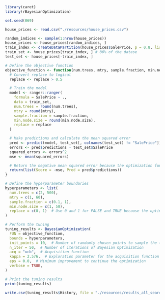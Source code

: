 ```r
library(caret)
library(rBayesianOptimization)
```

```r
set.seed(069)
```

```r
house_prices <- read.csv("./resources/house_prices.csv")

random_indices <- sample(1:nrow(house_prices))
house_prices <- house_prices[random_indices, ]
train_index <- createDataPartition(house_prices$SalePrice, p = 0.8, list = FALSE)
train_set <- house_prices[train_index, ] # 80% of the datase
test_set <- house_prices[-train_index, ]

```

```r
# Define the objective function
objective_function <- function(num.trees, mtry, sample.fraction, min.node.size, replace) {
  # Convert replace to logical
  replace <- replace > 0.5

  # Train the model
  model <- ranger::ranger(
    formula = SalePrice ~ .,
    data = train_set,
    num.trees = round(num.trees),
    mtry = round(mtry),
    sample.fraction = sample.fraction,
    min.node.size = round(min.node.size),
    replace = replace
  )

  # Make predictions and calculate the mean squared error
  pred <- predict(model, test_set[, colnames(test_set) != "SalePrice"])
  errors <- pred$predictions - test_set$SalePrice
  squared_errors <- errors^2
  mse <- mean(squared_errors)

  # Return the negative mean squared error because the optimization function tries to maximize the objective function
  return(list(Score = -mse, Pred = pred$predictions))
}

# Define the hyperparameter boundaries
hyperparameters <- list(
  num.trees = c(2, 500),
  mtry = c(1, 60),
  sample.fraction = c(0.1, 1),
  min.node.size = c(1, 50),
  replace = c(0, 1)  # Use 0 and 1 for FALSE and TRUE because the optimization function expects numeric boundaries
)

# Perform the tuning
tuning_results <- BayesianOptimization(
  FUN = objective_function,
  bounds = hyperparameters,
  init_points = 10,  # Number of randomly chosen points to sample the target function before Bayesian Optimization
  n_iter = 50,  # Number of iterations of Bayesian Optimization
  acq = "ucb",  # Acquisition function
  kappa = 2.576,  # Exploration parameter for the acquisition function
  eps = 0.0,  # Minimum improvement to continue the optimization
  verbose = TRUE,
)

# Print the tuning results
print(tuning_results)

```

```r
write.csv(tuning_results$History, file = "./resources/results_all_search_algo/tuning_results.csv")
```

